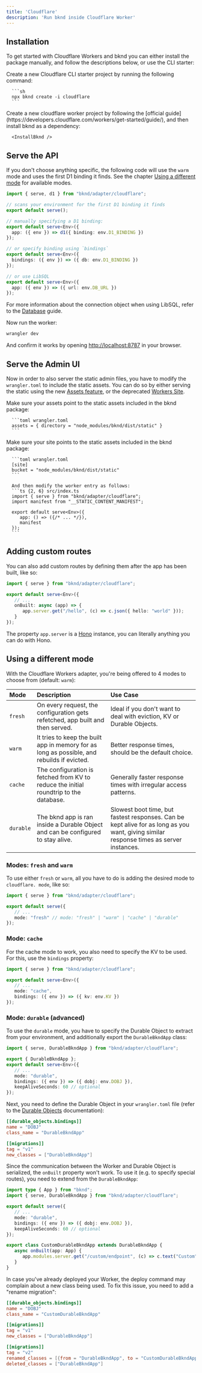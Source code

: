 ```yaml
---
title: 'Cloudflare'
description: 'Run bknd inside Cloudflare Worker'
---
```


## Installation
To get started with Cloudflare Workers and bknd you can either install the package manually, and follow the descriptions below, or use the CLI starter:

<Tabs>
   <Tab title="CLI Starter">
      Create a new Cloudflare CLI starter project by running the following command:

      ```sh
      npx bknd create -i cloudflare
      ```
   </Tab>
   <Tab title="Manual">
      Create a new cloudflare worker project by following the [official guide](https://developers.cloudflare.com/workers/get-started/guide/), and then install bknd as a dependency:

      <InstallBknd />
   </Tab>
</Tabs>


## Serve the API
If you don't choose anything specific, the following code will use the `warm` mode and uses the first D1 binding it finds. See the
chapter [Using a different mode](#using-a-different-mode) for available modes.

```ts src/index.ts
import { serve, d1 } from "bknd/adapter/cloudflare";

// scans your environment for the first D1 binding it finds
export default serve();

// manually specifying a D1 binding:
export default serve<Env>({
  app: ({ env }) => d1({ binding: env.D1_BINDING })
});

// or specify binding using `bindings`
export default serve<Env>({
  bindings: ({ env }) => ({ db: env.D1_BINDING })
});

// or use LibSQL
export default serve<Env>({
  app: ({ env }) => ({ url: env.DB_URL })
});
```

For more information about the connection object when using LibSQL, refer to the [Database](/usage/database) guide.

Now run the worker:
```bash
wrangler dev
```

And confirm it works by opening [http://localhost:8787](http://localhost:8787) in
your browser.

## Serve the Admin UI
Now in order to also server the static admin files, you have to modify the `wrangler.toml` to include the static assets. You can do so by either serving the static using the new [Assets feature](https://developers.cloudflare.com/workers/static-assets/), or the deprecated [Workers Site](https://developers.cloudflare.com/workers/configuration/sites/configuration/).

<Tabs>
   <Tab title="Assets">
      Make sure your assets point to the static assets included in the bknd package:

      ```toml wrangler.toml
      assets = { directory = "node_modules/bknd/dist/static" }
      ```

   </Tab>
   <Tab title="Workers Sites">
      Make sure your site points to the static assets included in the bknd package:

      ```toml wrangler.toml
      [site]
      bucket = "node_modules/bknd/dist/static"
      ```

      And then modify the worker entry as follows:
      ```ts {2, 6} src/index.ts
      import { serve } from "bknd/adapter/cloudflare";
      import manifest from "__STATIC_CONTENT_MANIFEST";

      export default serve<Env>({
         app: () => ({/* ... */}),
         manifest
      });
      ```
   </Tab>
</Tabs>

## Adding custom routes
You can also add custom routes by defining them after the app has been built, like so:
```ts {5-7}
import { serve } from "bknd/adapter/cloudflare";

export default serve<Env>({
   // ...
   onBuilt: async (app) => {
      app.server.get("/hello", (c) => c.json({ hello: "world" }));
   }
});
```
The property `app.server` is a [Hono](https://hono.dev/) instance, you can literally anything you can do with Hono.

## Using a different mode
With the Cloudflare Workers adapter, you're being offered to 4 modes to choose from (default:
`warm`):

| Mode      | Description                                                                                | Use Case                                                                                                                                |
|:----------|:-------------------------------------------------------------------------------------------|:----------------------------------------------------------------------------------------------------------------------------------------|
| `fresh`   | On every request, the configuration gets refetched, app built and then served.             | Ideal if you don't want to deal with eviction, KV or Durable Objects.                                                                   |
| `warm`    | It tries to keep the built app in memory for as long as possible, and rebuilds if evicted. | Better response times, should be the default choice.                                                                                    |
| `cache`   | The configuration is fetched from KV to reduce the initial roundtrip to the database.      | Generally faster response times with irregular access patterns.                                                                         |
| `durable` | The bknd app is ran inside a Durable Object and can be configured to stay alive.           | Slowest boot time, but fastest responses. Can be kept alive for as long as you want, giving similar response times as server instances. |

### Modes: `fresh` and `warm`
To use either `fresh` or `warm`, all you have to do is adding the desired mode to `cloudflare.
mode`, like so:
```ts
import { serve } from "bknd/adapter/cloudflare";

export default serve({
   // ...
   mode: "fresh" // mode: "fresh" | "warm" | "cache" | "durable"
});
```

### Mode: `cache`
For the cache mode to work, you also need to specify the KV to be used. For this, use the
`bindings` property:

```ts
import { serve } from "bknd/adapter/cloudflare";

export default serve<Env>({
   // ...
   mode: "cache",
   bindings: ({ env }) => ({ kv: env.KV })
});
```

### Mode: `durable` (advanced)
To use the `durable` mode, you have to specify the Durable Object to extract from your
environment, and additionally export the `DurableBkndApp` class:
```ts
import { serve, DurableBkndApp } from "bknd/adapter/cloudflare";

export { DurableBkndApp };
export default serve<Env>({
   // ...
   mode: "durable",
   bindings: ({ env }) => ({ dobj: env.DOBJ }),
   keepAliveSeconds: 60 // optional
});
```

Next, you need to define the Durable Object in your `wrangler.toml` file (refer to the [Durable
Objects](https://developers.cloudflare.com/durable-objects/) documentation):
```toml
[[durable_objects.bindings]]
name = "DOBJ"
class_name = "DurableBkndApp"

[[migrations]]
tag = "v1"
new_classes = ["DurableBkndApp"]
```

Since the communication between the Worker and Durable Object is serialized, the `onBuilt`
property won't work. To use it (e.g. to specify special routes), you need to extend from the
`DurableBkndApp`:
```ts
import type { App } from "bknd";
import { serve, DurableBkndApp } from "bknd/adapter/cloudflare";

export default serve({
   // ...
   mode: "durable",
   bindings: ({ env }) => ({ dobj: env.DOBJ }),
   keepAliveSeconds: 60 // optional
});

export class CustomDurableBkndApp extends DurableBkndApp {
   async onBuilt(app: App) {
      app.modules.server.get("/custom/endpoint", (c) => c.text("Custom"));
   }
}
```
In case you've already deployed your Worker, the deploy command may complain about a new class
being used. To fix this issue, you need to add a "rename migration":
```toml
[[durable_objects.bindings]]
name = "DOBJ"
class_name = "CustomDurableBkndApp"

[[migrations]]
tag = "v1"
new_classes = ["DurableBkndApp"]

[[migrations]]
tag = "v2"
renamed_classes = [{from = "DurableBkndApp", to = "CustomDurableBkndApp"}]
deleted_classes = ["DurableBkndApp"]
```